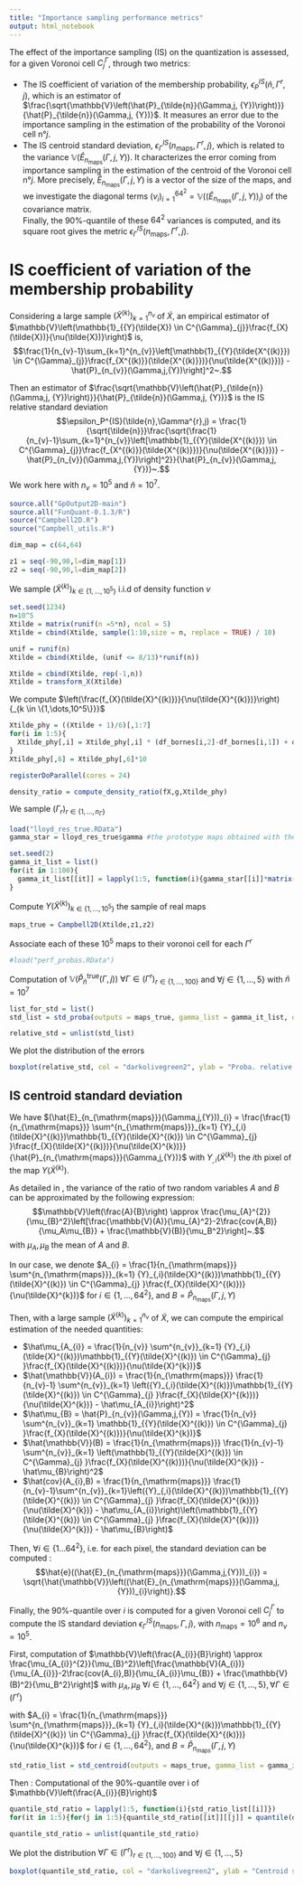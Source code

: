 ```yaml
---
title: "Importance sampling performance metrics"
output: html_notebook
---
```

\newcommand{\Gamm}{\Gamma}
\newcommand{\scalprod}[2]{\Esp{\scalprodE{#1}{#2}}}
\newcommand{\biais}{\nu}
\newcommand{\var}{\mathbb{V}}
\newcommand{\clust}[2]{C^{#1}_{#2}}
\newcommand{\yinclust}[3]{#1 \in \clust{#2}{#3}}
\newcommand{\Ytrue}{{Y}}
\newcommand{\ntrue}{n_{\mathrm{maps}}}
\newcommand{\estim}{\hat{E}}
\newcommand{\nvar}{n_{v}}

The effect of the importance sampling (IS) on the quantization is assessed, for a given Voronoi cell $\clust{\Gamm}{j}$, through two metrics:

- The IS coefficient of variation of the membership probability, $\epsilon_P^{IS}(\tilde{n},\Gamm^{r},j)$, which is an estimator of $\frac{\sqrt{\var\left(\hat{P}_{\tilde{n}}(\Gamm,j, \Ytrue)\right)}}{\hat{P}_{\tilde{n}}(\Gamm,j, \Ytrue)}$. It measures an
 error due to the importance sampling in the estimation of the probability
of the Voronoi cell n°$j$.
- The IS centroid standard deviation, $\epsilon_{\Gamm}^{IS}(\ntrue,\Gamm^{r},j)$,
which is related to the variance $\var\left(\estim_{\ntrue}(\Gamm,j,\Ytrue)\right)$. It characterizes the error coming from importance sampling in the estimation of the centroid of the Voronoi cell n°$j$. 
More precisely, $\estim_{\ntrue}(\Gamm,j,\Ytrue)$ is a vector of the size of the maps, and we investigate the diagonal terms $(v_{i})_{i=1}^{64^2} = \var\left((\estim_{\ntrue}(\Gamm,j,\Ytrue))_{i}\right)$ of the covariance matrix.  
Finally, the $90\%$-quantile of these $64^2$ variances is computed, and its square root gives the metric $\epsilon_{\Gamm}^{IS}(\ntrue,\Gamm^{r},j)$. 



# IS coefficient of variation of the membership probability

Considering a large sample $(\tilde{X}^{(k)})_{k=1}^{\nvar}$ of $\tilde{X}$, an empirical estimator of $\var\left(\mathbb{1}_{\yinclust{\Ytrue(\tilde{X})}{\Gamm}{j}}\frac{f_{X}(\tilde{X})}{\biais(\tilde{X})}\right)$ is,
$$\frac{1}{\nvar -1}\sum_{k=1}^{\nvar}\left[\mathbb{1}_{\yinclust{\Ytrue(\tilde{X^{(k)}})}{\Gamm}{j}}\frac{f_{X^{(k)}}(\tilde{X^{(k)}})}{\biais(\tilde{X^{(k)}})} - \hat{P}_{\nvar}(\Gamm,j,\Ytrue)\right]^2~.$$

Then an estimator of $\frac{\sqrt{\var\left(\hat{P}_{\tilde{n}}(\Gamm,j, \Ytrue)\right)}}{\hat{P}_{\tilde{n}}(\Gamm,j, \Ytrue)}$ is the IS relative standard deviation
$$\epsilon_P^{IS}(\tilde{n},\Gamm^{r},j) = \frac{1}{\sqrt{\tilde{n}}}\frac{\sqrt{\frac{1}{\nvar -1}\sum_{k=1}^{\nvar}\left[\mathbb{1}_{\yinclust{\Ytrue(\tilde{X^{(k)}})}{\Gamm}{j}}\frac{f_{X^{(k)}}(\tilde{X^{(k)}})}{\biais(\tilde{X^{(k)}})} - \hat{P}_{\nvar}(\Gamm,j,\Ytrue)\right]^2}}{\hat{P}_{\nvar}(\Gamm,j,\Ytrue)}~.$$ 
We work here with $\nvar = 10^5$ and $\tilde{n} = 10^7$.


```r
source.all("GpOutput2D-main")
source.all("FunQuant-0.1.3/R")
source("Campbell2D.R")
source("Campbell_utils.R")
```

```r
dim_map = c(64,64)

z1 = seq(-90,90,l=dim_map[1])
z2 = seq(-90,90,l=dim_map[2])
```

We sample $(\tilde{X}^{(k)})_{k \in \{1,\dots,10^5\}}$ i.i.d of density function $\biais$

```r
set.seed(1234)
n=10^5
Xtilde = matrix(runif(n =5*n), ncol = 5)
Xtilde = cbind(Xtilde, sample(1:10,size = n, replace = TRUE) / 10) 

unif = runif(n) 
Xtilde = cbind(Xtilde, (unif <= 8/13)*runif(n))

Xtilde = cbind(Xtilde, rep(-1,n))
Xtilde = transform_X(Xtilde)

```


We compute $\left(\frac{f_{X}(\tilde{X}^{(k)})}{\biais(\tilde{X}^{(k)})}\right){_{k \in \{1,\dots,10^5\}}}$ 

```r
Xtilde_phy = ((Xtilde + 1)/6)[,1:7]
for(i in 1:5){
  Xtilde_phy[,i] = Xtilde_phy[,i] * (df_bornes[i,2]-df_bornes[i,1]) + df_bornes[i,1]
}
Xtilde_phy[,6] = Xtilde_phy[,6]*10

registerDoParallel(cores = 24)

density_ratio = compute_density_ratio(fX,g,Xtilde_phy)
```

We sample $(\Gamma_{r})_{r \in \{1,\dots, n_{\Gamm}\}}$

```r
load("lloyd_res_true.RData")
gamma_star = lloyd_res_true$gamma #the prototype maps obtained with the true maps

set.seed(2)
gamma_it_list = list()
for(it in 1:100){
  gamma_it_list[[it]] = lapply(1:5, function(i){gamma_star[[i]]*matrix(runif(64^2,0.8,1.2), ncol = 64, nrow = 64)})
}
```


Compute $Y(\tilde{X}^{(k)})_{k \in \{1,\dots,10^5\}}$ the sample of real maps

```r
maps_true = Campbell2D(Xtilde,z1,z2)

```

Associate each of these $10^5$ maps to their voronoi cell for each $\Gamm^{r}$



```r
#load("perf_probas.RData")
```

Computation of $\var\left(\hat{P}_{\tilde{n}}^{\mathrm{true}}(\Gamm,j)\right)$ $\forall \Gamm \in (\Gamm^{r})_{r\in\{1,\dots,100\}}$ and $\forall j \in \{1,\dots,5\}$ with $\tilde{n} = 10^7$



```r
list_for_std = list()
std_list = std_proba(outputs = maps_true, gamma_list = gamma_it_list, density_ratio = density_ratio, cells = 1:5, nv = 10^7)

relative_std = unlist(std_list)

```

We plot the distribution of the errors

```r
boxplot(relative_std, col = "darkolivegreen2", ylab = "Proba. relative standard error", cex.lab=1.3, cex.axis = 1.3) 

```
## IS centroid standard deviation


We have 
$(\estim_{\ntrue}(\Gamm,j,\Ytrue))_{i} = \frac{\frac{1}{\ntrue} \sum^{\ntrue}_{k=1} \Ytrue_{,i}(\tilde{X}^{(k)})\mathbb{1}_{\yinclust{\Ytrue(\tilde{X}^{(k)})}{\Gamm}{j} }\frac{f_{X}(\tilde{X}^{(k)})}{\biais(\tilde{X}^{k})}}{\hat{P}_{\ntrue}(\Gamm,j,\Ytrue)}$ 
with $\Ytrue_{,i}(\tilde{X}^{(k)})$ the $i$th pixel of the map $\Ytrue(\tilde{X}^{(k)})$.

As detailed in \cite{Kempen}, the variance of the ratio of two random variables $A$ and $B$ can be approximated by the following expression:
$$\var\left(\frac{A}{B}\right) \approx \frac{\mu_{A}^{2}}{\mu_{B}^2}\left[\frac{\var(A)}{\mu_{A}^2}-2\frac{cov(A,B)}{\mu_A\mu_{B}} + \frac{\var(B)}{\mu_B^2}\right]~.$$ with $\mu_A,\mu_{B}$ the mean of $A$ and $B$.

In our case,  we denote $A_{i} = \frac{1}{\ntrue} \sum^{\ntrue}_{k=1} \Ytrue_{,i}(\tilde{X}^{(k)})\mathbb{1}_{\yinclust{\Ytrue(\tilde{X}^{(k)})}{\Gamm}{j} }\frac{f_{X}(\tilde{X}^{(k)})}{\biais(\tilde{X}^{k})}$ for $i \in \{1,\dots,64^2\}$,
and $B = \hat{P}_{\ntrue}(\Gamm,j,\Ytrue)$


Then, with a large sample $(\tilde{X}^{(k)})_{k=1}^{\nvar}$ of $\tilde{X}$, we can compute the empirical estimation of the needed quantities:

- $\hat\mu_{A_{i}} = \frac{1}{\nvar} \sum^{\nvar}_{k=1} \Ytrue_{,i}(\tilde{X}^{(k)})\mathbb{1}_{\yinclust{\Ytrue(\tilde{X}^{(k)})}{\Gamm}{j} }\frac{f_{X}(\tilde{X}^{(k)})}{\biais(\tilde{X}^{k})}$
- $\hat{\var}(A_{i}) = \frac{1}{\ntrue} \frac{1}{\nvar-1} \sum^{\nvar}_{k=1} \left(\Ytrue_{,i}(\tilde{X}^{(k)})\mathbb{1}_{\yinclust{\Ytrue(\tilde{X}^{(k)})}{\Gamm}{j} }\frac{f_{X}(\tilde{X}^{(k)})}{\biais(\tilde{X}^{k})} - \hat\mu_{A_{i}}\right)^2$
- $\hat\mu_{B} = \hat{P}_{\nvar}(\Gamm,j,\Ytrue) =  \frac{1}{\nvar} \sum^{\nvar}_{k=1} \mathbb{1}_{\yinclust{\Ytrue(\tilde{X}^{(k)})}{\Gamm}{j} }\frac{f_{X}(\tilde{X}^{(k)})}{\biais(\tilde{X}^{k})}$ 
- $\hat{\var}(B) = \frac{1}{\ntrue} \frac{1}{\nvar-1} \sum^{\nvar}_{k=1} \left(\mathbb{1}_{\yinclust{\Ytrue(\tilde{X}^{(k)})}{\Gamm}{j} }\frac{f_{X}(\tilde{X}^{(k)})}{\biais(\tilde{X}^{k})} - \hat\mu_{B}\right)^2$
- $\hat{cov}(A_{i},B) = \frac{1}{\ntrue} \frac{1}{\nvar-1}\sum^{\nvar}_{k=1}\left(\Ytrue_{,i}(\tilde{X}^{(k)})\mathbb{1}_{\yinclust{\Ytrue(\tilde{X}^{(k)})}{\Gamm}{j} }\frac{f_{X}(\tilde{X}^{(k)})}{\biais(\tilde{X}^{k})} - \hat\mu_{A_{i}}\right)\left(\mathbb{1}_{\yinclust{\Ytrue(\tilde{X}^{(k)})}{\Gamm}{j} }\frac{f_{X}(\tilde{X}^{(k)})}{\biais(\tilde{X}^{k})} - \hat\mu_{B}\right)$

Then,  $\forall i \in \{1\dots64^2\}$, i.e. for each pixel, the standard deviation can be computed : 
$$\hat{e}((\estim_{\ntrue}(\Gamm,j,\Ytrue))_{i}) = \sqrt{\hat{\var}\left((\estim_{\ntrue}(\Gamm,j,\Ytrue))_{i}\right)}.$$

Finally, the $90\%$-quantile over $i$ is computed for a given Voronoi cell $\clust{\Gamm}{j}$ to compute the IS standard deviation $\epsilon_{\Gamm}^{IS}(\ntrue,\Gamm,j)$, with $\ntrue = 10^6$ and $\nvar = 10^5$.





First, computation of $\var\left(\frac{A_{i}}{B}\right) \approx \frac{\mu_{A_{i}}^{2}}{\mu_{B}^2}\left[\frac{\var(A_{i})}{\mu_{A_{i}}}-2\frac{cov(A_{i},B)}{\mu_{A_{i}}\mu_{B}} + \frac{\var(B)^2}{\mu_B^2}\right]$ with $\mu_A,\mu_{B}$ $\forall i \in \{1,\dots,64^2\}$ and $\forall j \in \{1,\dots,5\}, \forall \Gamm \in (\Gamm^{r})$

with $A_{i} = \frac{1}{\ntrue} \sum^{\ntrue}_{k=1} \Ytrue_{,i}(\tilde{X}^{(k)})\mathbb{1}_{\yinclust{\Ytrue(\tilde{X}^{(k)})}{\Gamm}{j} }\frac{f_{X}(\tilde{X}^{(k)})}{\biais(\tilde{X}^{k})}$ for $i \in \{1,\dots,64^2\}$,
and $B = \hat{P}_{\ntrue}(\Gamm,j,\Ytrue)$

```r
std_ratio_list = std_centroid(outputs = maps_true, gamma_list = gamma_it_list, density_ratio = density_ratio, cells = 1:5, nv = 10^6)

```

Then : Computational of the $90\%$-quantile over i of $\var\left(\frac{A_{i}}{B}\right)$
```r
quantile_std_ratio = lapply(1:5, function(i){std_ratio_list[[i]]})
for(it in 1:5){for(j in 1:5){quantile_std_ratio[[it]][[j]] = quantile(quantile_std_ratio[[it]][[j]], 0.9)}}

quantile_std_ratio = unlist(quantile_std_ratio)
```

We plot the distribution $\forall \Gamm \in (\Gamm^{r})_{r\in\{1,\dots,100\}}$ and $\forall j \in \{1,\dots,5\}$

```r
boxplot(quantile_std_ratio, col = "darkolivegreen2", ylab = "Centroid standard error",cex.lab=1.3, cex.axis = 1.3)
```






